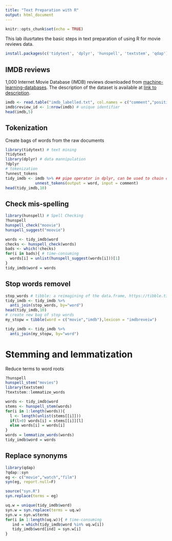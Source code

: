 ```yaml
---
title: "Text Preparation with R"
output: html_document
---
```


```r
knitr::opts_chunk$set(echo = TRUE)
```

This lab illusrtates the basic steps in text preparation of using R for movie reviews data.

```r
install.packages(c('tidytext', 'dplyr', 'hunspell', 'textstem', 'qdap'))
```

## IMDB reviews
1,000 Internet Movie Database (IMDB) reviews downloaded from [machine-learning-databases](https://
archive.ics.uci.edu/ml/machine-learning-databases/00331/). The description of the
dataset is available at [link to description](https://archive.ics.uci.edu/ml/datasets/Sentiment+Labelled+S
entences#).

```r
imdb <- read.table("imdb_labelled.txt", col.names = c("comment","positive_flag"), quote = "", comment.char = "", sep = "\t", stringsAsFactors=FALSE)
imdb$review_id <- 1:nrow(imdb) # unique identifier
head(imdb,5)
```

## Tokenization
Create bags of words from the raw documents
```r
library(tidytext) # text mining
?tidytext
library(dplyr) # data mannipulation 
?dplyr
# tokenization
?unnest_tokens
tidy_imdb <- imdb %>% ## pipe operator in dplyr, can be used to chain code together.
             unnest_tokens(output = word, input = comment) 
head(tidy_imdb,10)
```

## Check mis-spelling

```r
library(hunspell) # Spell Checking
?hunspell
hunspell_check("moovie")
hunspell_suggest("moovie")

words <- tidy_imdb$word
checks <- hunspell_check(words)
bads <- which(!checks)
for(i in bads){ # time-consuming
  words[i] = unlist(hunspell_suggest(words[i]))[1]
}
tidy_imdb$word = words
```

## Stop words removel

```r
stop_words # tibble: a reimagining of the data.frame, https://tibble.tidyverse.org/
tidy_imdb <- tidy_imdb %>%
  anti_join(stop_words, by="word")
head(tidy_imdb,10)
# create new bag of stop words
my_stopw = tibble(word = c("movie","imdb"),lexicon = "imdbreveiw")

tidy_imdb <- tidy_imdb %>%
  anti_join(my_stopw, by="word")
```

# Stemming and lemmatization
Reduce terms to word roots
```r
?hunspell
hunspell_stem("movies")
library(textstem)
?textstem::lemmatize_words

words <- tidy_imdb$word
stems <- hunspell_stem(words)
for(i in 1:length(words)){
  l <- length(unlist(stems[[i]]))
  if(l>0) words[i] = stems[[i]][l]
  else words[i] = words[i]
}
words = lemmatize_words(words)
tidy_imdb$word = words
```

## Replace synonyms

```r
library(qdap)
?qdap::syn
eg <- c("movie","watch","film")
syn(eg, report.null=F)

source("syn.R")
syn.replace(terms = eg)

uq.w = unique(tidy_imdb$word)
syn.w = syn.replace(terms = uq.w)
syn.w = syn.w$terms
for(i in 1:length(uq.w)){ # time-consuming
   ind = which(tidy_imdb$word %in% uq.w[i])
   tidy_imdb$word[ind] = syn.w[i]
}
```



